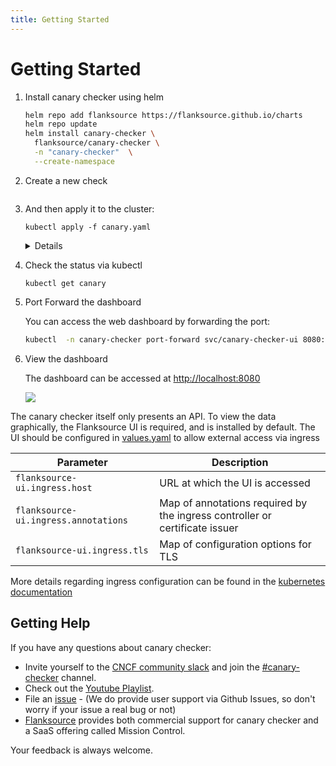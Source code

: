 ```yaml
---
title: Getting Started
---
```



# Getting Started

1. Install canary checker using helm

    ```bash
    helm repo add flanksource https://flanksource.github.io/charts
    helm repo update
    helm install canary-checker \
      flanksource/canary-checker \
      -n "canary-checker"  \
      --create-namespace
    ```
    <p/>

2. Create a new check

    ```yaml title="canary.yaml" file=../../modules/canary-checker/fixtures/minimal/http_simple.yaml
    ```
    <p/>

3. And then apply it to the cluster:

    ```shell
    kubectl apply -f canary.yaml
    ```
    <p/>
    <Details summary="Run the check locally">
      You can also run the check locally to see its output by using the [cli](./cli)

      ```bash
      canary-checker run canary.yaml
      ```

      <Asciinema id="594517" width="850px"/>
    </Details>


4. Check the status via kubectl

    ```shell
    kubectl get canary
    ```

    <Asciinema id="tXluDS5sH68gVdko4qctIZEC1"/>

5. Port Forward the dashboard

    You can access the web dashboard by forwarding the port:

    ```bash
    kubectl  -n canary-checker port-forward svc/canary-checker-ui 8080:80
    ```
    <p/>
6. View the dashboard

    The dashboard can be accessed at  <HiOutlineExternalLink/>[http://localhost:8080](http://localhost:8080)



    ![](./images/http-checks.png)


The canary checker itself only presents an API. To view the data graphically, the Flanksource UI is required, and is installed by default. The UI should be configured in [values.yaml](https://github.com/flanksource/canary-checker/blob/699f31a2326034f761ba1b30d966436d6318dd06/chart/values.yaml#L105) to allow external access via ingress

| Parameter                          | Description                                                   |
|------------------------------------|---------------------------------------------------------------|
| `flanksource-ui.ingress.host`      | URL at which the UI is accessed                          |
| `flanksource-ui.ingress.annotations` | Map of annotations required by the ingress controller or certificate issuer |
| `flanksource-ui.ingress.tls`       | Map of configuration options for TLS                          |

More details regarding ingress configuration can be found in the [kubernetes documentation](https://kubernetes.io/docs/concepts/services-networking/ingress/)


## Getting Help

If you have any questions about canary checker:

* Invite yourself to the [CNCF community slack](https://slack.cncf.io/) and join the [#canary-checker](https://cloud-native.slack.com/messages/canary-checker/) channel.
* Check out the [Youtube Playlist](https://www.youtube.com/playlist?list=PLz4F_KggvA58D6krlw433TNr8qMbu1aIU).
* File an [issue](https://github.com/flanksource/canary-checker/issues/new) - (We do provide user support via Github Issues, so don't worry  if your issue a real bug or not)
* [Flanksource](https://www.flanksource.com) provides both commercial support for canary checker and a SaaS offering called Mission Control.

Your feedback is always welcome.
